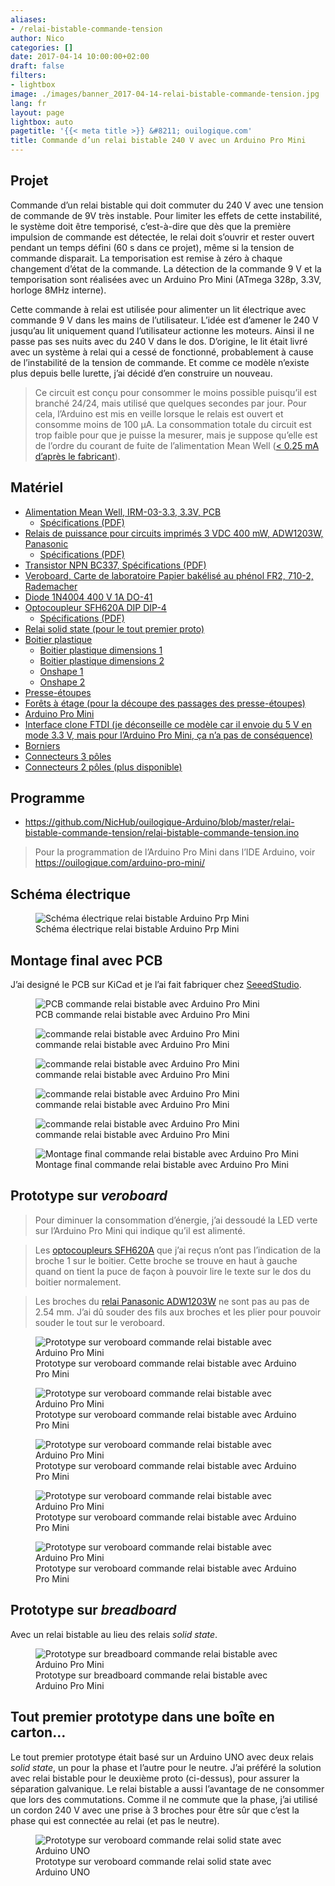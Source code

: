 ```yaml
---
aliases:
- /relai-bistable-commande-tension
author: Nico
categories: []
date: 2017-04-14 10:00:00+02:00
draft: false
filters:
- lightbox
image: ./images/banner_2017-04-14-relai-bistable-commande-tension.jpg
lang: fr
layout: page
lightbox: auto
pagetitle: '{{< meta title >}} &#8211; ouilogique.com'
title: Commande d’un relai bistable 240 V avec un Arduino Pro Mini
---
```


## Projet

Commande d’un relai bistable qui doit commuter du 240 V avec une tension de commande de 9V très instable. Pour limiter les effets de cette instabilité, le système doit être temporisé, c’est-à-dire que dès que la première impulsion de commande est détectée, le relai doit s’ouvrir et rester ouvert pendant un temps défini (60 s dans ce projet), même si la tension de commande disparait. La temporisation est remise à zéro à chaque changement d’état de la commande. La détection de la commande 9 V et la temporisation sont réalisées avec un Arduino Pro Mini (ATmega 328p, 3.3V, horloge 8MHz interne).

Cette commande à relai est utilisée pour alimenter un lit électrique avec commande 9 V dans les mains de l’utilisateur. L’idée est d’amener le 240 V jusqu’au lit uniquement quand l’utilisateur actionne les moteurs. Ainsi il ne passe pas ses nuits avec du 240 V dans le dos. D’origine, le lit était livré avec un système à relai qui a cessé de fonctionné, probablement à cause de l’instabilité de la tension de commande. Et comme ce modèle n’existe plus depuis belle lurette, j’ai décidé d’en construire un nouveau.

> Ce circuit est conçu pour consommer le moins possible puisqu’il est branché 24/24, mais utilisé que quelques secondes par jour. Pour cela, l’Arduino est mis en veille lorsque le relais est ouvert et consomme moins de 100 µA. La consommation totale du circuit est trop faible pour que je puisse la mesurer, mais je suppose qu’elle est de l’ordre du courant de fuite de l’alimentation Mean Well ([< 0.25 mA d’après le fabricant][4]).

## Matériel

-   [Alimentation Mean Well, IRM-03-3.3, 3.3V, PCB][3]
    -   [Spécifications (PDF)][4]
-   [Relais de puissance pour circuits imprimés 3 VDC 400 mW, ADW1203W, Panasonic][2]
    -   [Spécifications (PDF)](./docs/adw1_eng_tds.pdf)
-   [Transistor NPN BC337, Spécifications (PDF)](./docs/BC337-D.PDF)
-   [Veroboard, Carte de laboratoire Papier bakélisé au phénol FR2, 710-2, Rademacher](https://www.distrelec.ch/fr/carte-de-laboratoire-papier-bakelise-au-phenol-fr2-rademacher-710/p/14832982)
-   [Diode 1N4004 400 V 1A DO-41](https://www.aliexpress.us/item/2251832278510616.html?gatewayAdapt=fra2usa4itemAdapt&_randl_shipto=US)
-   [Optocoupleur SFH620A DIP DIP-4][1]
    -   [Spécifications (PDF)](./docs/sfh620.pdf)
-   [Relai solid state (pour le tout premier proto)](https://www.aliexpress.us/item/2251832435016269.html?gatewayAdapt=fra2usa4itemAdapt&_randl_shipto=US)
-   [Boitier plastique](https://www.aliexpress.us/item/2251832239761907.html?gatewayAdapt=fra2usa4itemAdapt&_randl_shipto=US)
    -   [Boitier plastique dimensions 1][img_1]
    -   [Boitier plastique dimensions 2][img_2]
    -   [Onshape 1](https://cad.onshape.com/documents/bdfa03cae61f8d99e05c256d/w/6a80dbc21d7d7ec99d4ca430/e/ff237b71c3e3937e7775091c)
    -   [Onshape 2](https://cad.onshape.com/documents/bdfa03cae61f8d99e05c256d/w/6a80dbc21d7d7ec99d4ca430/e/d16ebce6912d78151dce1e60)
-   [Presse-étoupes](https://www.aliexpress.us/item/2251800813730813.html?gatewayAdapt=fra2usa4itemAdapt&_randl_shipto=US)
-   [Forêts à étage (pour la découpe des passages des presse-étoupes)](https://www.aliexpress.us/item/2251832475061694.html?gatewayAdapt=fra2usa4itemAdapt&_randl_shipto=US)
-   [Arduino Pro Mini](https://usa.banggood.com/5Pcs-3_3V-8MHz-ATmega328P-AU-Pro-Mini-Microcontroller-With-Pins-Development-Board-p-980292.html?imageAb=2&akmClientCountry=America&p=0431091025639201412F&a=1697373190.4133&akmClientCountry=America)
-   [Interface clone FTDI (je déconseille ce modèle car il envoie du 5 V en mode 3.3 V, mais pour l’Arduino Pro Mini, ça n’a pas de conséquence)](https://m.miniinthebox.com/fr/p/programme-downloader-ftdi-basic-usb-a-ttl-ft232-pour-arduino_p903425.html)
-   [Borniers](https://usa.banggood.com/20pcs-2-Pin-Plug-In-Screw-Terminal-Block-Connector-5_08mm-Pitch-p-993197.html?imageAb=1&akmClientCountry=America&p=0431091025639201412F&a=1697373192.6246&akmClientCountry=America)
-   [Connecteurs 3 pôles](https://www.aliexpress.us/item/2251832471069472.html?gatewayAdapt=fra2usa4itemAdapt&_randl_shipto=US)
-   [Connecteurs 2 pôles (plus disponible)](https://www.aliexpress.us/item/2251832601416668.html?gatewayAdapt=fra2usa4itemAdapt&_randl_shipto=US)


[img_1]: ./images/dimension-boitier-plastique-1.jpg
[img_2]: ./images/dimension-boitier-plastique-2.jpg

## Programme

-   <https://github.com/NicHub/ouilogique-Arduino/blob/master/relai-bistable-commande-tension/relai-bistable-commande-tension.ino>

> Pour la programmation de l’Arduino Pro Mini dans l’IDE Arduino, voir <https://ouilogique.com/arduino-pro-mini/>

## Schéma électrique

![Schéma électrique relai bistable Arduino Prp Mini][i1]

[i1]: ./images/relai-bistable-commande-tension.sch.svg

## Montage final avec PCB

J’ai designé le PCB sur KiCad et je l’ai fait fabriquer chez [SeeedStudio](https://www.seeedstudio.com/fusion_pcb.html).

![PCB commande relai bistable avec Arduino Pro Mini][i9]

[i9]: ./images/relai-bistable-commande-tension-007.jpg

![commande relai bistable avec Arduino Pro Mini][i10]

[i10]: ./images/relai-bistable-commande-tension-008.jpg

![commande relai bistable avec Arduino Pro Mini][i11]

[i11]: ./images/relai-bistable-commande-tension-009.jpg

![commande relai bistable avec Arduino Pro Mini][i12]

[i12]: ./images/relai-bistable-commande-tension-010.jpg

![commande relai bistable avec Arduino Pro Mini][i13]

[i13]: ./images/relai-bistable-commande-tension-011.jpg

![Montage final commande relai bistable avec Arduino Pro Mini][i14]

[i14]: ./images/relai-bistable-commande-tension-012.jpg

## Prototype sur _veroboard_

> Pour diminuer la consommation d’énergie, j’ai dessoudé la LED verte sur l’Arduino Pro Mini qui indique qu’il est alimenté.

> Les [optocoupleurs SFH620A][1] que j’ai reçus n’ont pas l’indication de la broche 1 sur le boitier. Cette broche se trouve en haut à gauche quand on tient la puce de façon à pouvoir lire le texte sur le dos du boitier normalement.

> Les broches du [relai Panasonic ADW1203W][2] ne sont pas au pas de 2.54 mm. J’ai dû souder des fils aux broches et les plier pour pouvoir souder le tout sur le veroboard.

![Prototype sur veroboard commande relai bistable avec Arduino Pro Mini][i3]

[i3]: ./images/relai-bistable-commande-tension-002.jpg

![Prototype sur veroboard commande relai bistable avec Arduino Pro Mini][i4]

[i4]: ./images/relai-bistable-commande-tension-003.jpg

![Prototype sur veroboard commande relai bistable avec Arduino Pro Mini][i5]

[i5]: ./images/relai-bistable-commande-tension-004.jpg

![Prototype sur veroboard commande relai bistable avec Arduino Pro Mini][i6]

[i6]: ./images/relai-bistable-commande-tension-005.png

![Prototype sur veroboard commande relai bistable avec Arduino Pro Mini][i7]

[i7]: ./images/relai-bistable-commande-tension-006.jpg

## Prototype sur _breadboard_

Avec un relai bistable au lieu des relais _solid state_.

![Prototype sur breadboard commande relai bistable avec Arduino Pro Mini][i2]

[i2]: ./images/relai-bistable-commande-tension-001.jpg

## Tout premier prototype dans une boîte en carton...

Le tout premier prototype était basé sur un Arduino UNO avec deux relais _solid state_, un pour la phase et l’autre pour le neutre. J’ai préféré la solution avec relai bistable pour le deuxième proto (ci-dessus), pour assurer la séparation galvanique. Le relai bistable a aussi l’avantage de ne consommer que lors des commutations. Comme il ne commute que la phase, j’ai utilisé un cordon 240 V avec une prise à 3 broches pour être sûr que c’est la phase qui est connectée au relai (et pas le neutre).

![Prototype sur veroboard commande relai solid state avec Arduino UNO][i8]

[i8]: ./images/relai-bistable-commande-tension-000.jpg
[1]: https://www.aliexpress.us/item/2251832367141151.html?spm=2114.13010608.0.0.H1VvjL&gatewayAdapt=fra2usa4itemAdapt&_randl_shipto=US
[2]: https://www.distrelec.ch/fr/relais-de-puissance-pour-circuits-imprimes-vdc-400-mw-panasonic-adw1203w/p/11030041
[3]: https://www.distrelec.ch/fr/bloc-alimentation-decoupage-sortie-mean-well-irm-03/p/30051638
[4]: ./docs/irm03_eng_tds.pdf
